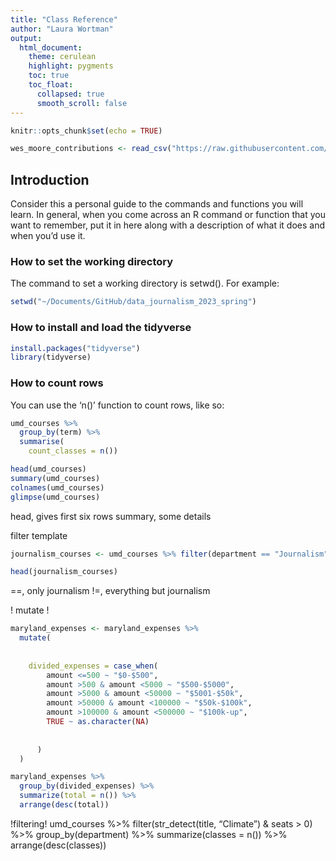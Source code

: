 ```yaml
---
title: "Class Reference"
author: "Laura Wortman"
output:
  html_document:
    theme: cerulean
    highlight: pygments
    toc: true
    toc_float:
      collapsed: true
      smooth_scroll: false
---
```


```r
knitr::opts_chunk$set(echo = TRUE)
```


```r
wes_moore_contributions <- read_csv("https://raw.githubusercontent.com/stephenneukam/CNS_Annapolis/main/Campaign_finance/Moore_ContributionsList.csv")
```


## Introduction

Consider this a personal guide to the commands and functions you will learn. In general, when you come across an R command or function that you want to remember, put it in here along with a description of what it does and when you'd use it.

### How to set the working directory

The command to set a working directory is setwd(). For example:

```r
setwd("~/Documents/GitHub/data_journalism_2023_spring")
```

### How to install and load the tidyverse

```r
install.packages("tidyverse")
library(tidyverse)
```

### How to count rows

You can use the 'n()' function to count rows, like so:

```r
umd_courses %>%
  group_by(term) %>%
  summarise(
    count_classes = n())
```



```r
head(umd_courses)
summary(umd_courses)
colnames(umd_courses)
glimpse(umd_courses)
```
head, gives first six rows
summary, some details

filter template
```r
journalism_courses <- umd_courses %>% filter(department == "Journalism")

head(journalism_courses)
```
==, only journalism
!=, everything but journalism


! mutate !
```r
maryland_expenses <- maryland_expenses %>%
  mutate(
    
    
    divided_expenses = case_when(
        amount <=500 ~ "$0-$500",
        amount >500 & amount <5000 ~ "$500-$5000",
        amount >5000 & amount <50000 ~ "$5001-$50k",
        amount >50000 & amount <100000 ~ "$50k-$100k",
        amount >100000 & amount <500000 ~ "$100k-up",
        TRUE ~ as.character(NA)
        
        
      )
  )
```
```r
maryland_expenses %>%
  group_by(divided_expenses) %>%
  summarize(total = n()) %>%
  arrange(desc(total))
```

!filtering!
umd_courses %>% 
  filter(str_detect(title, "Climate") & seats > 0) %>% 
  group_by(department) %>%
  summarize(classes = n()) %>%
  arrange(desc(classes))